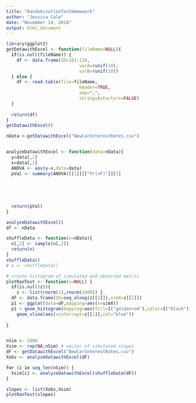 ```yaml
---
title: "RandomizationTestHomework"
author: "Jessica Cole"
date: "November 14, 2018"
output: html_document
---
```


```r
library(ggplot2)
getDatawithExcel <- function(fileName=NULL){
  if(is.null(fileName)) {
    df <- data.frame(ID=101:110,
                            varA=runif(10),
                            varB=runif(10))
  } else {
    df <- read.table(file=fileName,
                            header=TRUE,
                            sep=",",
                            stringsAsFactors=FALSE)
  }
  
  return(df)
}
getDatawithExcel()

nData <-getDatawithExcel("NewCarInterestRates.csv")


analyzeDatawithExcel <- function(data=nData){
  y=data[,2]
  x=data[,1]
  ANOVA <- aov(y~x,data=data)
  pVal <- summary(ANOVA)[[1]][["Pr(>F)"]][1]
  
  
  
  
  
  return(pVal)
}

analyzeDatawithExcel()
df <- nData

shuffleData <- function(n=nData){
  n[,2] <- sample(n[,2])
  return(n)
}
shuffleData()
# n <- shuffleData()

# create histogram of simulated and observed metric
plotRanTest <- function(z=NULL) {
  if(is.null(z)){
    z <- list(rnorm(1),rnorm(1000)) }
  dF <- data.frame(ID=seq_along(z[[2]]),simX=z[[2]])
  p1 <- ggplot(data=dF,mapping=aes(x=simX))
  p1 + geom_histogram(mapping=aes(fill=I("goldenrod"),color=I("black"))) +
    geom_vline(aes(xintercept=z[[1]],col="blue")) 
  
}


nSim <- 1000
Xsim <- rep(NA,nSim) # vector of simulated slopes
dF <- getDatawithExcel("NewCarInterestRates.csv")
Xobs <- analyzeDatawithExcel(dF)

for (i in seq_len(nSim)) {
  Xsim[i] <- analyzeDatawithExcel(shuffleData(dF))
}

slopes <- list(Xobs,Xsim)
plotRanTest(slopes)


```

